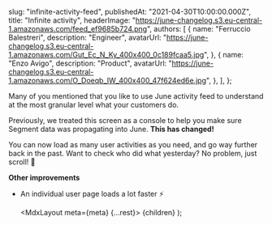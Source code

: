 
  slug: "infinite-activity-feed",
  publishedAt: "2021-04-30T10:00:00.000Z",
  title: "Infinite activity",
  headerImage: "https://june-changelog.s3.eu-central-1.amazonaws.com/feed_ef9685b724.png",
  authors: [
    {
      name: "Ferruccio Balestreri",
      description: "Engineer",
      avatarUrl:
        "https://june-changelog.s3.eu-central-1.amazonaws.com/Gut_Ec_N_Ky_400x400_0c189fcaa5.jpg",
    },
    {
      name: "Enzo Avigo",
      description: "Product",
      avatarUrl:
        "https://june-changelog.s3.eu-central-1.amazonaws.com/O_Doeqb_IW_400x400_47f624ed6e.jpg",
    },
  ],
};

Many of you mentioned that you like to use June activity feed to understand at the most granular level what your customers do.

Previously, we treated this screen as a console to help you make sure Segment data was propagating into June.
**This has changed!**

You can now load as many user activities as you need, and go way further back in the past. Want to check who did what yesterday? No problem, just scroll! 🎰

**Other improvements**

- An individual user page loads a lot faster ⚡️

  <MdxLayout meta={meta} {...rest}>
    {children}
  </MdxLayout>
);
